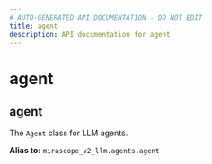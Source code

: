 ```yaml
---
# AUTO-GENERATED API DOCUMENTATION - DO NOT EDIT
title: agent
description: API documentation for agent
---
```


# agent

## <ApiType type="Alias" path="agent" symbolName="agent" /> agent

The `Agent` class for LLM agents.


**Alias to:** `mirascope_v2_llm.agents.agent`
